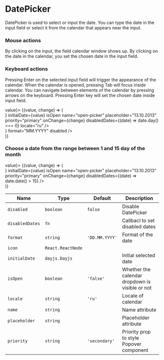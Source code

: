 
# DatePicker

DatePicker is used to select or input the date.
You can type the date in the input field or select it from the calendar that appears near the input.

### Mouse actions

By clicking on the input, the field calendar window shows up. By clicking on the date in the calendar, you set the chosen date in the input field.

### Keyboard actions

Pressing Enter on the selected input field will trigger the appearance of the calendar. When the calendar is opened, pressing Tab will focus inside calendar. You can navigate between elements of the calendar by pressing arrows on the keyboard. Pressing Enter key will set the chosen date inside input field.

<Playground>
  <StateEvent initial="12.05.1993" change={(value) => value}>
    {(value, change) => (
      <div style={{ padding: '250px 0', display: 'flex' }}>
        <div style={{ padding: '0 5px' }}>
          <DatePicker
            icon={<IconInfo />}
            initialDate={value}
            isOpen
            name="open-picker"
            placeholder="13.10.2013"
            priority="primary"
            onChange={change}
            disabledDates={(date) => date.day() === 0}
            locale="ru"
          />
        </div>
        <div>
          <DatePicker
            placeholder="13.10.2013"
            priority="primary"
            icon={<IconInfo />}
            format="MM.YYYY"
            disabled
          />
        </div>
      </div>
    )}
  </StateEvent>
</Playground>

### Choose a date from the range between 1 and 15 day of the month

<Playground>
  <StateEvent initial="12.05.1993" change={(value) => value}>
    {(value, change) => (
      <div style={{ padding: '250px 0', display: 'flex' }}>
        <div style={{ padding: '0 5px' }}>
          <DatePicker
            icon={<IconInfo />}
            initialDate={value}
            isOpen
            name="open-picker"
            placeholder="13.10.2013"
            priority="primary"
            onChange={change}
            disabledDates={(date) => date.date() > 15}
          />
        </div>
      </div>
    )}
  </StateEvent>
</Playground>

| Name            | Type              | Default        | Description                                     |
| --------------- | ----------------- | -------------- | ----------------------------------------------- |
| `disabled`      | `boolean`         | `false`        | Disable DatePicker                              |
| `disabledDates` | `fn`              |                | Callbacl to set disabled dates                  |
| `format`        | `string`          | `'DD.MM.YYYY'` | Format of the date                              |
| `icon`          | `React.ReactNode` |                |                                                 |
| `initialDate`   | `dayjs.Dayjs`     |                | Initial selected date                           |
| `isOpen`        | `boolean`         | `'false'`      | Whether the calendar dropdown is visible or not |
| `locale`        | `string`          | `'ru'`         | Locale of calendar                              |
| `name`          | `string`          |                | Name attribute                                  |
| `placeholder`   | `string`          |                | Placeholder attribute                           |
| `priority`      | `string`          | `'secondary'`  | Priority prop to style Popover component        |
